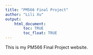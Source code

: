 ```yaml
---
title: "PM566 Final Project"
author: "Lili Xu"
output: 
    html_document:
        toc: TRUE
        toc_float: TRUE
---
```


This is my PM566 Final Project website.